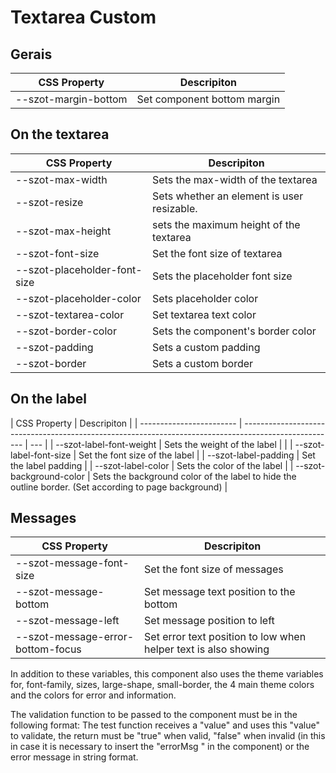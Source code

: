 <!-- Badge.stories.mdx -->



<Meta title="Components/Textarea/Custom" />

# Textarea Custom

## Gerais

| CSS Property         | Descripiton                 |
| -------------------- | --------------------------- |
| --szot-margin-bottom | Set component bottom margin |

## On the textarea

| CSS Property                 | Descripiton                                |
| ---------------------------- | ------------------------------------------ |
| --szot-max-width             | Sets the max-width of the textarea         |
| --szot-resize                | Sets whether an element is user resizable. |
| --szot-max-height            | sets the maximum height of the textarea    |
| --szot-font-size             | Set the font size of textarea              |
| --szot-placeholder-font-size | Sets the placeholder font size             |
| --szot-placeholder-color     | Sets placeholder color                     |
| --szot-textarea-color        | Set textarea text color                    |
| --szot-border-color          | Sets the component's border color          |
| --szot-padding               | Sets a custom padding                      |
| --szot-border                | Sets a custom border                       |
## On the label

| CSS Property             | Descripiton                                                                                           |
| ------------------------ | ----------------------------------------------------------------------------------------------------- | --- |
| --szot-label-font-weight | Sets the weight of the label                                                                          |     |
| --szot-label-font-size   | Set the font size of the label                                                                        |
| --szot-label-padding     | Set the label padding                                                                                 |
| --szot-label-color       | Sets the color of the label                                                                           |
| --szot-background-color  | Sets the background color of the label to hide the outline border. (Set according to page background) |

## Messages

| CSS Property                      | Descripiton                                                     |
| --------------------------------- | --------------------------------------------------------------- |
| --szot-message-font-size          | Set the font size of messages                                   |
| --szot-message-bottom             | Set message text position to the bottom                         |
| --szot-message-left               | Set message position to left                                    |
| --szot-message-error-bottom-focus | Set error text position to low when helper text is also showing |

<p>
  In addition to these variables, this component also uses the theme variables
  for, font-family, sizes, large-shape, small-border, the 4 main theme colors
  and the colors for error and information.
</p>

<p>
  The validation function to be passed to the component must be in the following
  format: The test function receives a "value" and uses this "value" to
  validate, the return must be "true" when valid, "false" when invalid (in this
  in case it is necessary to insert the "errorMsg " in the component) or the
  error message in string format.
</p>
